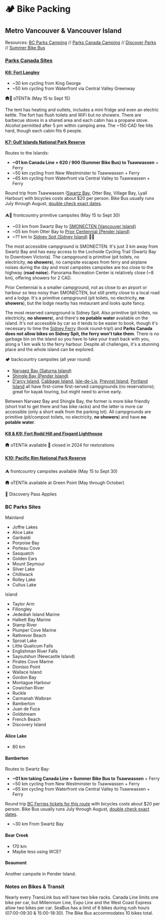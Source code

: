 
# 🏕️ Bike Packing

## Metro Vancouver & Vancouver Island

Resources: [BC Parks Camping][bc-parks] // [Parks Canada Camping][pc-parks] //
[Discover Parks][discover] // [Summer Bike Bus][bike-bus]

[discover]: https://www.discoverparks.ca/
[bc-parks]: https://camping.bcparks.ca
[pc-parks]: https://reservation.pc.gc.ca
[bike-bus]: https://www.translink.ca/rider-guide/bike-and-ride-on-transit/bikes-on-transit#summer-bike-bus-program

### [Parks Canada Sites][parks-canada]
[parks-canada]: https://web.archive.org/web/20240526195011/https://www.canadream.com/Website/media/Files/Parks-Canada-Discovery-Pass-Brochure-Map.pdf

#### [K6: Fort Langley][langley-nhs]
[langley-nhs]: https://parks.canada.ca/lhn-nhs/bc/langley

- ~30 km cycling from King George
- ~50 km cycling from Waterfront via Central Valley Greenway

🛖🔌 oTENTik (May 15 to Sept 15) <ParkReserveLink park={Park.FortLangleyNHS} />

The tent has heating and outlets, includes a mini fridge and even an electric
kettle. The fort has flush toilets and WiFi but no showers. There are barbecue
stoves in a shared area and each cabin has a propane stove. Alcohol permitted
after 5 pm within camping area. The ~150 CAD fee hits hard, though each cabin
fits 6 people.

#### [K7: Gulf Islands National Park Reserve][gulf-np]
[gulf-np]:https://parks.canada.ca/pn-np/bc/gulf

Routes to the Islands:

- **~01 km Canada Line + 620 / 900 (Summer Bike Bus) to Tsawwassen** + Ferry
- ~50 km cycling from New Westminster to Tsawwassen + Ferry
- ~65 km cycling from Waterfront via Central Valley to Tsawwassen + Ferry

Round trip from Tsawwassen ([Swartz Bay][swb-tsa], Otter Bay, Village Bay, Lyall
Harbour) with bicycles costs about $20 per person. Bike Bus usually runs July
through August, [double check exact dates][bike-bus].

[swb-tsa]: https://www.bcferries.com/routes-fares/schedules/daily/SWB-TSA

⛺🌲 frontcountry primitive campsites (May 15 to Sept 30)
<ParkReserveLink park={Park.GulfIslandsNPR} />

- ~03 km from Swartz Bay to [SMONEĆTEN (Vancouver Island)][smonecten]
  <ParkReserveLink park={Park.SMONEĆTEN} />
- ~05 km from Otter Bay to [Prior Centennial (Pender Island)][prior-centennial]
  <ParkReserveLink park={Park.PriorCentennial} />
- ~?? km to [Sidney Spit (Sidney Island)][sidney-spit] 🚱🚳 <ParkReserveLink
  park={Park.SidneySpit} />


[smonecten]: https://parks.canada.ca/pn-np/bc/gulf/activ/camping/campinglavantpays-frontcountrycamping#McDonald
[prior-centennial]: https://parks.canada.ca/pn-np/bc/gulf/activ/camping/campinglavantpays-frontcountrycamping#PriorCentennial
[sidney-spit]: https://parks.canada.ca/pn-np/bc/gulf/activ/camping/campinglavantpays-frontcountrycamping#SidneySpit

The most accessible campground is SMONEĆTEN. It's just 3 km away from Swartz Bay
and has easy access to the Lochside Cycling Trail (Swartz Bay to Downtown
Victoria). The campground is primitive (pit toilets, no electricity, **no
showers**), no campsite escapes from ferry and airplane noises during the day
and most campsites campsites are too close to the highway (**road noise**).
Panorama Recreation Center is relatively close (~8 km), offering showers for 2
CAD.

Prior Centennial is a smaller campground, not as close to an airport or harbour
so less noisy than SMONEĆTEN, but still pretty close to a local road and a
lodge. It's a primitive campground (pit toilets, no electricity, **no
showers**), but the lodge nearby has restaurant and looks quite fancy.

The most reserved campground is Sidney Spit. Also primitive (pit toilets, no
electricity, **no showers**), and there's **no potable water** available on the
island. It's not accessible by car so it tends to be easier to book, though it's
necessary to time the [Sidney Ferry][sidney-spit-ferry] (book round-trip!) and
**Parks Canada does not allow bikes on Sidney Spit, the ferry won't take them**.
There is no garbage bin on the island so you have to take your trash back with
you, along a 1 km walk to the ferry harbour. Despite all challenges, it's a
stunning place and the whole island can be explored.

[sidney-spit-ferry]: https://www.sidneyspitferry.com/schedule

🏕️ backcountry campsites (all year round) <ParkReserveLink
park={Park.GulfIslandsNPR} preferType={CampingEquipmentType.Backcountry} />

- [Narvaez Bay (Saturna Island)][saturna-island] <ParkReserveLink
  park={Park.NarvaezBay} />
- [Shingle Bay (Pender Island)][pender-island] <ParkReserveLink
  park={Park.ShingleBay} />
- [D'arcy Island][darcy-island], [Cabbage Island][cabbage-island],
  [Isle-de-Lis][isle-de-lis], [Prevost Island][prevost-island], [Portland
  Island][portland-island] all have first-come first-served campgrounds (no
  reservations); great for kayak touring, but might need to arrive early.

[saturna-island]: https://parks.canada.ca/pn-np/bc/gulf/activ/camping/campinglarrierepays-backcountrycamping#Saturna
[pender-island]: https://parks.canada.ca/pn-np/bc/gulf/activ/camping/campinglarrierepays-backcountrycamping#Pender
[darcy-island]: https://parks.canada.ca/pn-np/bc/gulf/activ/camping/campinglarrierepays-backcountrycamping#Darcy
[cabbage-island]: https://parks.canada.ca/pn-np/bc/gulf/activ/camping/campinglarrierepays-backcountrycamping#Cabbage
[isle-de-lis]: https://parks.canada.ca/pn-np/bc/gulf/activ/camping/campinglarrierepays-backcountrycamping#Isledelis
[portland-island]: https://parks.canada.ca/pn-np/bc/gulf/activ/camping/campinglarrierepays-backcountrycamping#PrincessMargaret
[prevost-island]: https://parks.canada.ca/pn-np/bc/gulf/activ/camping/campinglarrierepays-backcountrycamping#Prevost

Between Narvaez Bay and Shingle Bay, the former is more bike friendly (short
trail to get there and has bike racks) and the latter is more car accessible
(only a short walk from the parking lot). All campgrounds are primitive
(pit/compost toilets, no electricity, **no showers**) and have **no potable
water**.

#### [K8 & K9: Fort Rodd Hill and Fisgard Lighthouse][fort-rodd-fisgard-nhs]
[fort-rodd-fisgard-nhs]: https://parks.canada.ca/lhn-nhs/bc/fortroddhill

🛖 oTENTik available 🚫 closed in 2024 for restorations <ParkReserveLink
park={Park.FisgardLighthouseNHS} /> 

#### [K10: Pacific Rim National Park Reserve][pacific-rim-npr]
[pacific-rim-npr]: https://parks.canada.ca/pn-np/bc/pacificrim

⛺ frontcountry campsites available (May 15 to Sept 30) <ParkReserveLink
park={Park.PacificRimNPR} />

🛖 oTENTik available at Green Point (May through October)

📛 Discovery Pass Applies

### BC Parks Sites

Mainland
- Joffre Lakes
- Alice Lake
- Garibaldi
- Porpoise Bay
- Porteau Cove
- Sasquatch
- Golden Ears
- Mount Seymour
- Silver Lake
- Chilliwack
- Rolley Lake
- Cultus Lake

Island
- Taylor Arm
- Fillongley
- Jedediah Island Marine
- Halkett Bay Marine
- Stamp River
- Plumper Cove Marine
- Rathrevor Beach
- Sproat Lake
- Little Qualicum Falls
- Englishman River Falls
- Saysutshun (Newcastle Island)
- Pirates Cove Marine
- Dionisio Point
- Wallace Island
- Gordon Bay
- Montague Harbour
- Cowichan River
- Ruckle
- Carmanah Walbran
- Bamberton
- Juan de Fuca
- Goldstream
- French Beach
- Discovery Island

#### Alice Lake

- 80 km

#### Bamberton

Routes to Swartz Bay:

- **~01 km taking Canada Line + Summer Bike Bus to Tsawwassen** + Ferry
- ~50 km cycling from New Westminster to Tsawwassen + Ferry
- ~65 km cycling from Waterfront via Central Valley to Tsawwassen + Ferry

Round trip [BC Ferries tickets for this route][swb-tsa] with bicycles costs
about $20 per person. Bike Bus usually runs July through August, [double check
exact dates][bike-bus].

[swb-tsa]: https://www.bcferries.com/routes-fares/schedules/daily/SWB-TSA

- ~30 km From Swartz Bay

#### Bear Creek

- 170 km
- Maybe less using WCE?

#### Beaumont

Another campsite in Pender Island.

### Notes on Bikes & Transit

Nearly every TransLink bus will have two bike racks. Canada Line limits one bike
per car, but Millennium Line, Expo Line and the West Coast Express allow two
bikes per car. SeaBus has a limit of 6 bikes during rush hours (07:00-09:30 &
15:00-18:30). The Bike Bus accommodates 10 bikes total.
